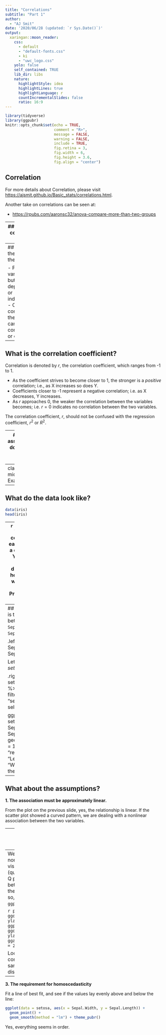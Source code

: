 ```yaml
---
title: "Correlations"
subtitle: "Part 1"  
author: 
  - "AJ Smit"
date: '2020/06/28 (updated: `r Sys.Date()`)'
output:
  xaringan::moon_reader:
    css:
      - default
      - "default-fonts.css"
      - ki
      - "uwc_logo.css"
    yolo: false
    self_contained: TRUE  
    lib_dir: libs
    nature:
      highlightStyle: idea
      highlightLines: true
      highlightLanguage: r
      countIncrementalSlides: false
      ratio: 16:9
---
```


```r
library(tidyverse)
library(ggpubr)
knitr::opts_chunk$set(echo = TRUE,
                      comment = "R>",
                      message = FALSE,
                      warning = FALSE,
                      include = TRUE,
                      fig.retina = 3,
                      fig.width = 6,
                      fig.height = 3.6,
                      fig.align = "center")
```

## Correlation

For more details about Correlation, please visit <https://ajsmit.github.io/Basic_stats/correlations.html>.

Another take on correlations can be seen at:

- <https://rpubs.com/aaronsc32/anova-compare-more-than-two-groups>

---
## What is a correlation for?

- To investigate the strength of a potential association between two (or more) variables. 
- No requirement that one variable *causes* a response in the other (unlike regression; see Chapter 8).

The research question is, “Is X related to Y?” or "Does X predict Y?".

---
## What is the nature of the data?

- Paired variables, but neither is dependent or independent.
- One is continuous, the other can be continuous or ordinal.

---
## What is the correlation coefficient?

Correlation is denoted by $r$, the correlation coefficient, which ranges from -1 to 1.

- As the coefficient strives to become closer to 1, the stronger is a *positive* correlation; i.e., as X increases so does Y.
- Coefficients closer to -1 represent a negative correlation; i.e. as X decreases, Y increases. 
- As $r$ approaches $0$, the weaker the correlation between the variables becomes; i.e. $r=0$ indicates no correlation between the two variables.

The correlation coefficient, $r$, should not be confused with the regression coefficient, $r^{2}$ or $R^{2}$.

---
## What assumptions do the data need to fulfil?

Like all statistical tests, correlation requires a series of assumptions as well. We also require that the data are i) paired (each X observation must have an associated Y value), and ii) that there are no outliers.

Assumptions:
1. The association must be approximately linear
2. The samples follow independent normal distributions (but see below)
3. The requirement for homoscedasticity

There are two main types of correlations, depending on the nature of the data:
1. Continuous normal data (Pearson's Product Moment correlation)
2. Ordinal data, may be non-normal (Spearman's *rho* correlation, or Kendall's *tau* correlation)

---
class: center, middle
# Examples

---
## What do the data look like?

```r
data(iris)
head(iris)
```

---
```r
summary(iris)
```
The data are continuous and each X value has a corresponding Y value. If it is normally distributed and homoscedastic, we can apply a Pearson's Product Moment correlation.

---
## Visually, what is the association between `Sepal.Length` and `Sepal.Width`?

.left-column[
- $x$: Sepal.Length
- $y$: Sepal.Width

Let's examine *Iris setosa* only.
]

.right-column[
```r
setosa <- iris %>%
  filter(Species == "setosa") %>%
  select(-Species)

ggplot(data = setosa, aes(x = Sepal.Length,
                          y = Sepal.Width)) +
  geom_point(shape = 1, colour = "red3") +
  labs(x = "Length", y = "Width") + theme_pubr()
```
]

---
## What about the assumptions?

**1. The association must be approximately linear.**

From the plot on the previous slide, yes, the relationship is linear. If the scatter plot showed a curved pattern, we are dealing with a nonlinear association between the two variables.

---
**2. The samples follow independent normal distributions.**

For each variable, X and Y, use Shapiro-Wilk normality test: `shapiro.test()`
```r
shapiro.test(setosa$Sepal.Length)
shapiro.test(setosa$Sepal.Width)
```

Above we see that the two *p*-values are > 0.05, hence the distribution of the data is not significantly different from that of a normal distribution. We can assume normality.

---
We can also assess the normality assumption through visual inspection of Q-Q plots (quantile-quantile plots). A Q-Q plot draws the correlation between a given sample and the normal distribution. To do so, we can use `ggpubr::ggqqplot()`:

```r
plt_a <- ggqqplot(setosa$Sepal.Length, ylab = "Sepal Length") # a ggpubr function
plt_b <- ggqqplot(setosa$Sepal.Width, ylab = "Sepal Width")
ggarrange(plt_a, plt_b, ncol = 2)  # a ggpubr function
```

Looking at the plots, we can conclude that both sets of samples follow normal distributions.

---
**3. The requirement for homoscedasticity**

Fit a line of best fit, and see if the values lay evenly above and below the line:

```r
ggplot(data = setosa, aes(x = Sepal.Width, y = Sepal.Length)) +
  geom_point() +
  geom_smooth(method = "lm") + theme_pubr()
```

Yes, everything seems in order.

